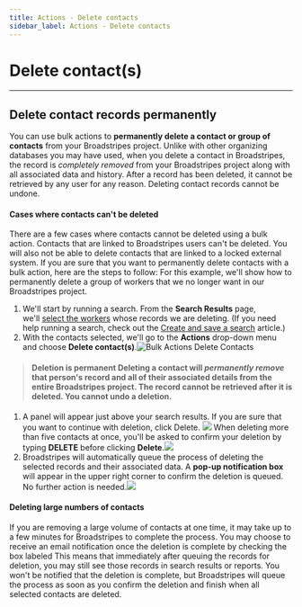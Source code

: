 ```yaml
---
title: Actions - Delete contacts
sidebar_label: Actions - Delete contacts
---
```


# Delete contact(s)
* * *
## Delete contact records permanently
You can use bulk actions to **permanently delete a contact or group of contacts** from your Broadstripes project. Unlike with other organizing databases you may have used, when you delete a contact in Broadstripes, the record is _completely removed_ from your Broadstripes project along with all associated data and history. After a record has been deleted, it cannot be retrieved by any user for any reason. Deleting contact records cannot be undone.
#### Cases where contacts can't be deleted
There are a few cases where contacts cannot be deleted using a bulk action. Contacts that are linked to Broadstripes users can't be deleted. You will also not be able to delete contacts that are linked to a locked external system.
If you are sure that you want to permanently delete contacts with a bulk action, here are the steps to follow:
For this example, we'll show how to permanently delete a group of workers that we no longer want in our Broadstripes project.
1. We'll start by running a search. From the **Search Results** page, we'll [select the workers](https://help.broadstripes.com/help-articles/using-broadstripes/working-with-search-results/selecting-deselecting-contacts/) whose records we are deleting. (If you need help running a search, check out the [Create and save a search](https://help.broadstripes.com/help-articles/using-broadstripes/customize/create-and-save-a-search/) article.)
2. With the contacts selected, we'll go to the **Actions** drop-down menu and choose **Delete contact(s)**.![Bulk Actions Delete Contacts](/images/getting-started/BulkActionsDeleteContacts-873x1024.png)
> #### Deletion is permanent Deleting a contact will _permanently remove_ that person's record and all of their associated details from the entire Broadstripes project. The record cannot be retrieved after it is deleted. You cannot undo a deletion.
1. A panel will appear just above your search results. If you are sure that you want to continue with deletion, click Delete. ![](/images/getting-started/1contactdelete.png)
When deleting more than five contacts at once, you'll be asked to confirm your deletion by typing **DELETE** before clicking **Delete**.![](/images/getting-started/6contactdelete.png)
1. Broadstripes will automatically queue the process of deleting the selected records and their associated data. A **pop-up notification box** will appear in the upper right corner to confirm the deletion is queued. No further action is needed.![](/images/getting-started/DeletionQueueToast.png)
#### Deleting large numbers of contacts
If you are removing a large volume of contacts at one time, it may take up to a few minutes for Broadstripes to complete the process. You may choose to receive an email notification once the deletion is complete by checking the box labeled
This means that immediately after queuing the records for deletion, you may still see those records in search results or reports. You won't be notified that the deletion is complete, but Broadstripes will queue the process as soon as you confirm the deletion and finish when all selected contacts are deleted.
